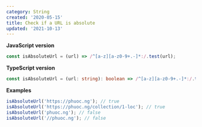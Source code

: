 ```yaml
---
category: String
created: '2020-05-15'
title: Check if a URL is absolute
updated: '2021-10-13'
---
```


**JavaScript version**

```js isAbsoluteUrl.js
const isAbsoluteUrl = (url) => /^[a-z][a-z0-9+.-]*:/.test(url);
```

**TypeScript version**

```ts isAbsoluteUrl.ts
const isAbsoluteUrl = (url: string): boolean => /^[a-z][a-z0-9+.-]*:/.test(url);
```

**Examples**

```js examples.js
isAbsoluteUrl('https://phuoc.ng'); // true
isAbsoluteUrl('https://phuoc.ng/collection/1-loc'); // true
isAbsoluteUrl('phuoc.ng'); // false
isAbsoluteUrl('//phuoc.ng'); // false
```
